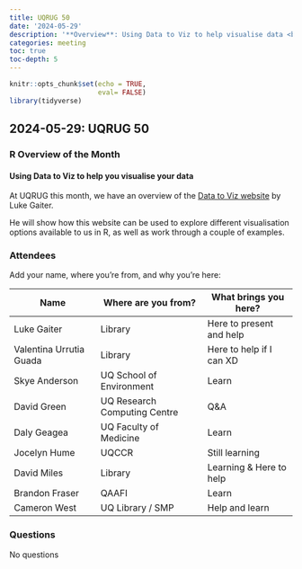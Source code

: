```yaml
---
title: UQRUG 50
date: '2024-05-29'
description: '**Overview**: Using Data to Viz to help visualise data <br /> **Questions**: NA'
categories: meeting
toc: true
toc-depth: 5
---
```


```r
knitr::opts_chunk$set(echo = TRUE,
                      eval= FALSE)
library(tidyverse)

```

## 2024-05-29: UQRUG 50

### R Overview of the Month

#### Using Data to Viz to help you visualise your data

At UQRUG this month, we have an overview of the <a href="https://www.data-to-viz.com/">Data to Viz website</a> by Luke Gaiter.

He will show how this website can be used to explore different visualisation options available to us in R, as well as work through a couple of examples.

### Attendees

Add your name, where you're from, and why you're here:

| Name                    | Where are you from?          | What brings you here?    |
|----------------------|---------------------------|-----------------------|
| Luke Gaiter             | Library                      | Here to present and help |
| Valentina Urrutia Guada | Library                      | Here to help if I can XD |
| Skye Anderson           | UQ School of Environment     | Learn                    |
| David Green             | UQ Research Computing Centre | Q&A                      |
| Daly Geagea             | UQ Faculty of Medicine       | Learn                    |
| Jocelyn Hume            | UQCCR                        | Still learning           |
| David Miles             | Library                      | Learning & Here to help  |
| Brandon Fraser          | QAAFI                        | Learn                    |
| Cameron West            | UQ Library / SMP             | Help and learn           |

### Questions

No questions
